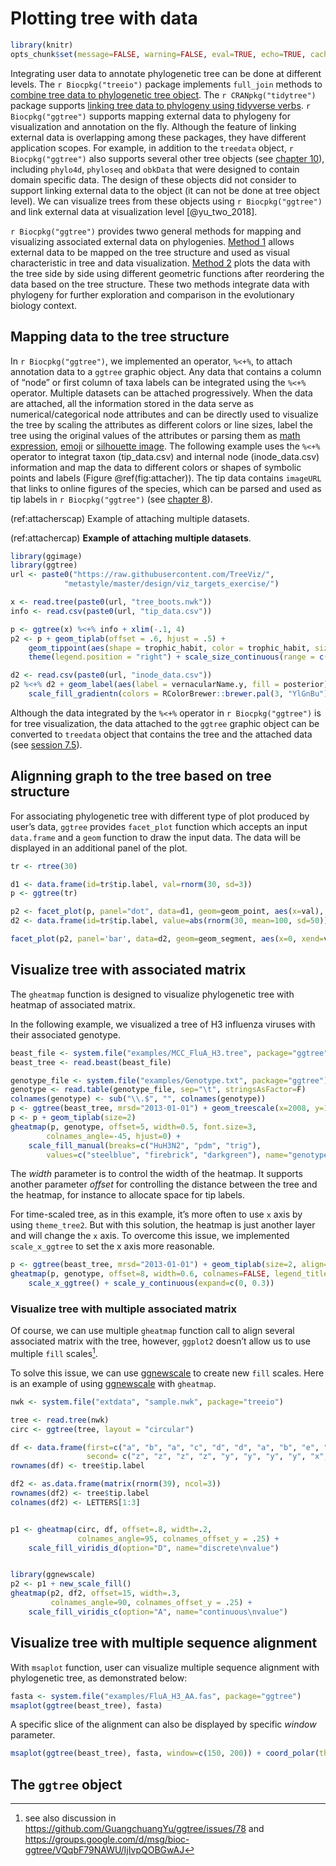 # Plotting tree with data {#chapter7}

```r
library(knitr)
opts_chunk$set(message=FALSE, warning=FALSE, eval=TRUE, echo=TRUE, cache=TRUE)
```

Integrating user data to annotate phylogenetic tree can be done at different
levels. The `r Biocpkg("treeio")` package implements `full_join` methods to
[combine tree data to phylogenetic tree object](https://bioconductor.org/packages/devel/bioc/vignettes/treeio/inst/doc/Importer.html).
The `r CRANpkg("tidytree")` package supports [linking tree data to phylogeny
using tidyverse verbs](https://cran.r-project.org/web/packages/tidytree/vignette/tiytree.html).
`r Biocpkg("ggtree")` supports mapping external data to phylogeny for
visualization  and annotation on the fly. Although the feature of linking external data is overlapping among these packages, they have different application scopes. For example, in addition to the `treedata` object, `r Biocpkg("ggtree")` also supports several other tree objects (see [chapter 10](#chapter10)), including `phylo4d`, `phyloseq` and `obkData` that were designed to contain domain specific data. The design of these objects did not consider to support linking external data to the object (it can not be done at tree object level). We can visualize trees from these objects using `r Biocpkg("ggtree")` and link external data at visualization level [@yu_two_2018].

`r Biocpkg("ggtree")` provides twwo general methods for mapping and visualizing associated external data on phylogenies. [Method 1](#attach-operator) allows external data to be mapped on the tree structure and used as visual characteristic in tree and data visualization. [Method 2](#facet_plot) plots the data with the tree side by side using different geometric functions after reordering the data based on the tree structure. These two methods integrate data with phylogeny for further exploration and comparison in the evolutionary biology context. 

## Mapping data to the tree structure {#attach-operator}

In `r Biocpkg("ggtree")`, we implemented an operator, `%<+%`, to attach annotation data to a `ggtree` graphic object. Any data that contains a column of "node" or first column of taxa labels can be integrated using the `%<+%` operator. Multiple datasets can be attached progressively. When the data are attached, all the information stored in the data serve as numerical/categorical node attributes and can be directly used to visualize the tree by scaling the attributes as different colors or line sizes, label the tree using the original values of the attributes or parsing them as [math expression](#faq-formatting-label), [emoji](#phylomoji) or [silhouette image](#ggimage). The following example uses the `%<+%` operator to integrat taxon (tip\_data.csv) and internal node (inode\_data.csv) information and map the data to different colors or shapes of symbolic points and labels (Figure \@ref(fig:attacher)). The tip data contains `imageURL` that links to online figures of the species, which can be parsed and used as tip labels in `r Biocpkg("ggtree")` (see [chapter 8](#chapter8)). 

(ref:attacherscap) Example of attaching multiple datasets.

(ref:attachercap) **Example of attaching multiple datasets**. 

```r
library(ggimage)
library(ggtree)
url <- paste0("https://raw.githubusercontent.com/TreeViz/",
            "metastyle/master/design/viz_targets_exercise/")

x <- read.tree(paste0(url, "tree_boots.nwk"))
info <- read.csv(paste0(url, "tip_data.csv"))

p <- ggtree(x) %<+% info + xlim(-.1, 4)
p2 <- p + geom_tiplab(offset = .6, hjust = .5) +
    geom_tippoint(aes(shape = trophic_habit, color = trophic_habit, size = mass_in_kg)) + 
    theme(legend.position = "right") + scale_size_continuous(range = c(3, 10))

d2 <- read.csv(paste0(url, "inode_data.csv"))
p2 %<+% d2 + geom_label(aes(label = vernacularName.y, fill = posterior)) + 
    scale_fill_gradientn(colors = RColorBrewer::brewer.pal(3, "YlGnBu"))
```

Although the data integrated by the `%<+%` operator in `r Biocpkg("ggtree")` is for tree visualization, the data attached to the `ggtree` graphic object can be converted to `treedata` object that contains the tree and the attached data (see [session 7.5](#ggtree_object)).




## Alignning graph to the tree based on tree structure {#facet_plot}

For associating phylogenetic tree with different type of plot produced by user's data, `ggtree` provides `facet_plot` function which accepts an input `data.frame` and a `geom` function to draw the input data. The data will be displayed in an additional panel of the plot.

```r
tr <- rtree(30)

d1 <- data.frame(id=tr$tip.label, val=rnorm(30, sd=3))
p <- ggtree(tr)

p2 <- facet_plot(p, panel="dot", data=d1, geom=geom_point, aes(x=val), color='firebrick')
d2 <- data.frame(id=tr$tip.label, value=abs(rnorm(30, mean=100, sd=50)))

facet_plot(p2, panel='bar', data=d2, geom=geom_segment, aes(x=0, xend=value, y=y, yend=y), size=3, color='steelblue') + theme_tree2()
```


## Visualize tree with associated matrix

<!--
At first we implemented `gplot` function to visualize tree with heatmap but it has [an issue](https://github.com/GuangchuangYu/ggtree/issues/3) that it can't always guarantee the heatmap aligning to the tree properly, since the line up is between two figures and it's currently not supported internally by ggplot2. I have implemented another function `gheatmap` that can do the line up properly by creating a new layer above the tree.
-->

The `gheatmap` function is designed to visualize phylogenetic tree with heatmap of associated matrix.

In the following example, we visualized a tree of H3 influenza viruses with their associated genotype.

```r
beast_file <- system.file("examples/MCC_FluA_H3.tree", package="ggtree")
beast_tree <- read.beast(beast_file)

genotype_file <- system.file("examples/Genotype.txt", package="ggtree")
genotype <- read.table(genotype_file, sep="\t", stringsAsFactor=F)
colnames(genotype) <- sub("\\.$", "", colnames(genotype))
p <- ggtree(beast_tree, mrsd="2013-01-01") + geom_treescale(x=2008, y=1, offset=2)
p <- p + geom_tiplab(size=2)
gheatmap(p, genotype, offset=5, width=0.5, font.size=3, 
        colnames_angle=-45, hjust=0) +
    scale_fill_manual(breaks=c("HuH3N2", "pdm", "trig"), 
        values=c("steelblue", "firebrick", "darkgreen"), name="genotype")
```

The _width_ parameter is to control the width of the heatmap. It supports another parameter _offset_ for controlling the distance between the tree and the heatmap, for instance to allocate space for tip labels.


For time-scaled tree, as in this example, it's more often to use `x` axis by using `theme_tree2`. But with this solution, the heatmap is just another layer and will change the `x` axis. To overcome this issue, we implemented `scale_x_ggtree` to set the x axis more reasonable.

<!-- User can also use `gplot` and tweak the positions of two plot to align properly. -->



```r
p <- ggtree(beast_tree, mrsd="2013-01-01") + geom_tiplab(size=2, align=TRUE, linesize=.5) + theme_tree2()
gheatmap(p, genotype, offset=8, width=0.6, colnames=FALSE, legend_title="genotype") +
    scale_x_ggtree() + scale_y_continuous(expand=c(0, 0.3))
```


### Visualize tree with multiple associated matrix {#gheatmap}

Of course, we can use multiple `gheatmap` function call to align several associated matrix with the tree, however, `ggplot2` doesn't allow us to use multiple `fill` scales^[see also discussion in <https://github.com/GuangchuangYu/ggtree/issues/78> and <https://groups.google.com/d/msg/bioc-ggtree/VQqbF79NAWU/IjIvpQOBGwAJ>].

To solve this issue, we can use [ggnewscale](https://github.com/eliocamp/ggnewscale) to create new `fill` scales. Here is an example of using [ggnewscale](https://github.com/eliocamp/ggnewscale) with `gheatmap`.

```r
nwk <- system.file("extdata", "sample.nwk", package="treeio")

tree <- read.tree(nwk)
circ <- ggtree(tree, layout = "circular")

df <- data.frame(first=c("a", "b", "a", "c", "d", "d", "a", "b", "e", "e", "f", "c", "f"),
                 second= c("z", "z", "z", "z", "y", "y", "y", "y", "x", "x", "x", "a", "a"))
rownames(df) <- tree$tip.label

df2 <- as.data.frame(matrix(rnorm(39), ncol=3))
rownames(df2) <- tree$tip.label
colnames(df2) <- LETTERS[1:3]


p1 <- gheatmap(circ, df, offset=.8, width=.2,
               colnames_angle=95, colnames_offset_y = .25) +
    scale_fill_viridis_d(option="D", name="discrete\nvalue")


library(ggnewscale)
p2 <- p1 + new_scale_fill()
gheatmap(p2, df2, offset=15, width=.3,
         colnames_angle=90, colnames_offset_y = .25) +
    scale_fill_viridis_c(option="A", name="continuous\nvalue")
```

## Visualize tree with multiple sequence alignment {#msaplot}

With `msaplot` function, user can visualize multiple sequence alignment with phylogenetic tree, as demonstrated below:
```r
fasta <- system.file("examples/FluA_H3_AA.fas", package="ggtree")
msaplot(ggtree(beast_tree), fasta)
```

A specific slice of the alignment can also be displayed by specific _window_ parameter.

```r
msaplot(ggtree(beast_tree), fasta, window=c(150, 200)) + coord_polar(theta='y')
```


## The `ggtree` object {#ggtree_object}


<!--
## Update tree view with a new tree

In previous example, we have a _`p`_ object that stored the tree viewing of 13 tips and internal nodes highlighted with specific colored big dots. If users want to apply this pattern (we can imaging a more complex one) to a new tree, you don't need to build the tree step by step. `ggtree` provides an operator, _`%<%`_, for applying the visualization pattern to a new tree.

For example, the pattern in the _`p`_ object will be applied to a new tree with 50 tips as shown below:
```r
p %<% rtree(50)
```
-->